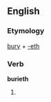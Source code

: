==English==

===Etymology===
[[bury]] + [[-eth]]

===Verb===
'''burieth'''

# {{en-archaic third-person singular of|bury}}